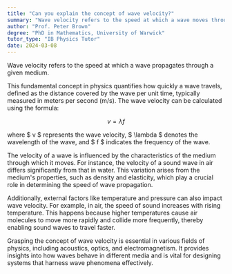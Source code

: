 ```yaml
---
title: "Can you explain the concept of wave velocity?"
summary: "Wave velocity refers to the speed at which a wave moves through a medium. It is a key concept in understanding wave behavior and propagation."
author: "Prof. Peter Brown"
degree: "PhD in Mathematics, University of Warwick"
tutor_type: "IB Physics Tutor"
date: 2024-03-08
---
```


Wave velocity refers to the speed at which a wave propagates through a given medium. 

This fundamental concept in physics quantifies how quickly a wave travels, defined as the distance covered by the wave per unit time, typically measured in meters per second ($\text{m/s}$). The wave velocity can be calculated using the formula:

$$
v = \lambda f
$$

where $ v $ represents the wave velocity, $ \lambda $ denotes the wavelength of the wave, and $ f $ indicates the frequency of the wave.

The velocity of a wave is influenced by the characteristics of the medium through which it moves. For instance, the velocity of a sound wave in air differs significantly from that in water. This variation arises from the medium's properties, such as density and elasticity, which play a crucial role in determining the speed of wave propagation.

Additionally, external factors like temperature and pressure can also impact wave velocity. For example, in air, the speed of sound increases with rising temperature. This happens because higher temperatures cause air molecules to move more rapidly and collide more frequently, thereby enabling sound waves to travel faster.

Grasping the concept of wave velocity is essential in various fields of physics, including acoustics, optics, and electromagnetism. It provides insights into how waves behave in different media and is vital for designing systems that harness wave phenomena effectively.
    